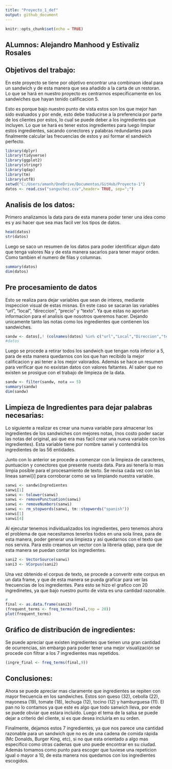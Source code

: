 ```yaml
---
title: "Proyecto_1_def"
output: github_document
---
```


```r
knitr::opts_chunk$set(echo = TRUE)
```

## ALumnos: Alejandro Manhood y Estivaliz Rosales
## Objetivos del trabajo:

En este proyecto se tiene por objetivo encontrar una combinaon ideal para un sandwich y de esta manera que sea añadido a la carta de un restoran. Lo que se hará en nuestro proyecto es centrarnos especificamente en los sandwiches que hayan tenido calificacion 5.

Esto es porque bajo nuestro punto de vista estos son los que mejor han sido evaluados y por ende, esto debe traducirse a la preferencia por parte de los clientes por estos, lo cual se puede deber a los ingredientes que incluyen. Lo que se hará es tener estos ingredientes para luego limpiar estos ingredientes, sacando conectores y palabras redundantes para finalmente calcular las frecuencias de estos y asi formar el sandwich perfecto.
```r
library(dplyr)
library(tidyverse)
library(ggplot2)
library(stringr)
library(qdap)
library(tm)
library(utf8)
setwd("C:/Users/amanh/OneDrive/Documentos/GitHub/Proyecto-1")
datos <- read.csv("sanguchez.csv",header= TRUE, sep=";")
```
## Analisis de los datos:

Primero analizamos la data para de esta manera poder tener una idea como es y asi hacer que sea mas facil ver los tipos de datos.

```r
head(datos)
str(datos)
```

Luego se saco un resumen de los datos para poder identificar algun dato que tenga valores Na y de esta manera sacarlos para tener mayor orden. Como tambien el numero de filas y columnas.

```r
summary(datos)
dim(datos)
```

## Pre procesamiento de datos

Esto se realiza para dejar variables que sean de interes, mediante inspeccion visual de estas misnas. En este caso se sacaran las variables "url", "local", "direccion", "precio" y "texto". Ya que estas no aportan informacion para el analisis que nosotros queremos hacer. Dejando unicamente tanto las notas como los ingredientes que contienen los sandwiches.

```r
sandw <- datos[,! (colnames(datos) %in% c("url","Local","Direccion","texto", "Precio"))]
#datos

```

Luego se procede a retirar todos los sandwich que tengan nota inferior a 5, para de esta manera quedarnos con los que han recibido la mejor calificacion y asi tener a los mejor valorados. Además se hace un resumen para verificar que no esxistan datos con valores faltantes. Al saber que no existen se prosigue con el trabajo de limpieza de la data.

```r
sandw <- filter(sandw, nota == 5)
summary(sandw)
dim(sandw)
```
## Limpieza de Ingredientes para dejar palabras necesarias:

Lo siguiente a realizar es crear una nueva variable para almacenar los ingredientes de los sandwiches con mejores notas, (nos costo poder sacar las notas del original, asi que era mas facil crear una nueva variable con los ingredientes). Esta variable tiene por nombre sanwi y contendrá los ingredientes de las 56 entidades.

Junto con lo anterior se procede a comenzar con la limpieza de caracteres, puntuacion y conectores que presente nuesta data. Para asi tenerla lo mas limpia posible para el procesamiento de texto. Se revisa cada vez con las lineas sanwi[i] para corroborar como se va limpiando nuestra variable.

```r
sanwi <- sandw$Ingredientes
sanwi[1]
sanwi <- tolower(sanwi)
sanwi <- removePunctuation(sanwi)
sanwi <- removeNumbers(sanwi)
sanwi <- rm_stopwords(sanwi, tm::stopwords("spanish"))
sanwi[1]
sanwi[4]
```

Al ejecutar tenemos individualizados los ingredientes, pero tenemos ahora el problema de que necesitamos tenerlos todos en una sola linea, para de esta manera, poder generar una limpieza y asi quedarnos con el texto que nos servira. Para esto creamos un vector con la libreria qdap, para que de esta manera se puedan contar los ingredientes.

```r
sani2 <- VectorSource(sanwi)
sani3 <- VCorpus(sani2)
```
Una vez obtenido el corpus de texto, se procede a converitr este corpus en un data frame, y que de esta manera se pueda graficar para ver las frecuencias de los ingredientes. Para esto se hizo el grafico con 20 ingredinetes, ya que bajo nuestro punto de vista es una cantidad razonable.

```r
#
final <- as.data.frame(sani3)
(frequent_terms <- freq_terms(final,top = 20))
plot(frequent_terms)
```
## Gráfico de distribución de ingredientes:

Se puede apreciar que existen ingredientes que tienen una gran cantidad de ocurrencias, sin embargo para poder tener una mejor visualización se procede con filtrar a los 7 ingredientes mas repetidos.

```r
(ingre_final <- freq_terms(final,9))
```
## Conclusiones: 

Ahora se puede apreciar mas claramente que ingredientes se repiten con mayor frecuencia en los sandwiches. Estos son queso (32), cebolla (22), mayonesa (19), tomate (18), lechuga (12), tocino (12) y hamburguesa (11). El pan no lo contamos ya que este es algo que todo sanwich lleva, por ende se puede obviar que estara incluido. Luego el tema de la salsa se puede dejar a criterio del cliente, si es que desea incluirla en su orden.

Finalmente, dejamos estos 7 ingredientes, ya que nos parece una cantidad razonable para un sandwich que no es de una cadena de comida rápida (Mc Donalds, Burger King, etc), si no que esta orientado a algo mas especifico como otras cadenas que uno puede encontrar en su ciudad. Además tomamos como punto para escoger que tuviese una repeticion igual o mayor a 10, de esta manera nos quedamos con los ingredientes escogidos.


















